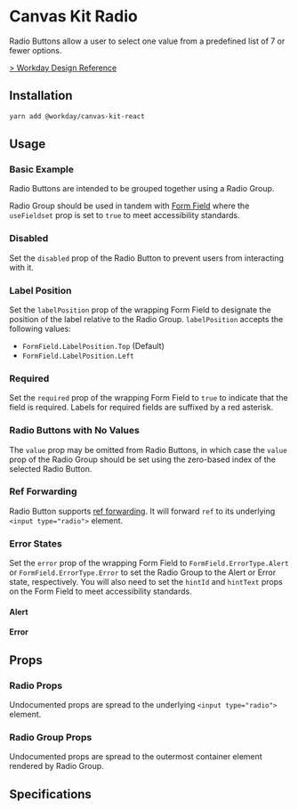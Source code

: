 


<Meta title="Components/Inputs/Radio/React" component={Radio} />

# Canvas Kit Radio

Radio Buttons allow a user to select one value from a predefined list of 7 or fewer options.

[> Workday Design Reference](https://design.workday.com/components/inputs/radio-buttons)

## Installation

```sh
yarn add @workday/canvas-kit-react
```

## Usage

### Basic Example

Radio Buttons are intended to be grouped together using a Radio Group.

Radio Group should be used in tandem with
[Form Field](/docs/components-inputs-form-field-react--basic) where the `useFieldset` prop is set to
`true` to meet accessibility standards.

<ExampleCodeBlock code={Basic} />

### Disabled

Set the `disabled` prop of the Radio Button to prevent users from interacting with it.

<ExampleCodeBlock code={Disabled} />

### Label Position

Set the `labelPosition` prop of the wrapping Form Field to designate the position of the label
relative to the Radio Group. `labelPosition` accepts the following values:

- `FormField.LabelPosition.Top` (Default)
- `FormField.LabelPosition.Left`

<ExampleCodeBlock code={LabelPosition} />

### Required

Set the `required` prop of the wrapping Form Field to `true` to indicate that the field is required.
Labels for required fields are suffixed by a red asterisk.

<ExampleCodeBlock code={Required} />

### Radio Buttons with No Values

The `value` prop may be omitted from Radio Buttons, in which case the `value` prop of the Radio
Group should be set using the zero-based index of the selected Radio Button.

<ExampleCodeBlock code={NoValue} />

### Ref Forwarding

Radio Button supports [ref forwarding](https://reactjs.org/docs/forwarding-refs.html). It will
forward `ref` to its underlying `<input type="radio">` element.

<ExampleCodeBlock code={RefForwarding} />

### Error States

Set the `error` prop of the wrapping Form Field to `FormField.ErrorType.Alert` or
`FormField.ErrorType.Error` to set the Radio Group to the Alert or Error state, respectively. You
will also need to set the `hintId` and `hintText` props on the Form Field to meet accessibility
standards.

#### Alert

<ExampleCodeBlock code={Alert} />

#### Error

<ExampleCodeBlock code={Error} />

## Props

### Radio Props

Undocumented props are spread to the underlying `<input type="radio">` element.

<ArgsTable of={Radio} />

### Radio Group Props

Undocumented props are spread to the outermost container element rendered by Radio Group.

<ArgsTable of={RadioGroup} />

## Specifications

<Specifications file="Radio.spec.ts" name="Radio" />
